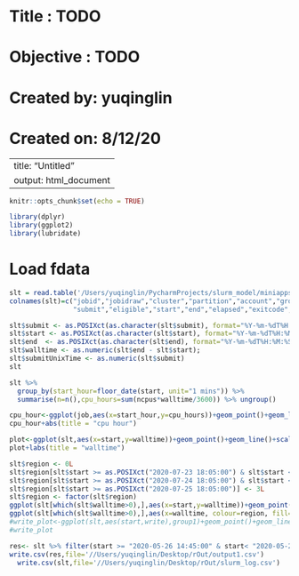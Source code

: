 # Title     : TODO
# Objective : TODO
# Created by: yuqinglin
# Created on: 8/12/20

---
title: "Untitled"
output: html_document
---

```r
knitr::opts_chunk$set(echo = TRUE)

library(dplyr)
library(ggplot2)
library(lubridate)
```


# Load fdata
```r
slt = read.table('/Users/yuqinglin/PycharmProjects/slurm_model/miniapps/simulation/slurm.log',sep="|")
colnames(slt)=c("jobid","jobidraw","cluster","partition","account","group","gid","user","uid",
                "submit","eligible","start","end","elapsed","exitcode","state","nnodes","ncpus","reqcpus","reqmem","reqgres","reqtres","timelimit","nodelist","jobname")

slt$submit <- as.POSIXct(as.character(slt$submit), format="%Y-%m-%dT%H:%M:%S")
slt$start <- as.POSIXct(as.character(slt$start), format="%Y-%m-%dT%H:%M:%S")
slt$end  <- as.POSIXct(as.character(slt$end), format="%Y-%m-%dT%H:%M:%S")
slt$walltime <- as.numeric(slt$end - slt$start);
slt$submitUnixTime <- as.numeric(slt$submit)
slt
```

```r
slt %>%
  group_by(start_hour=floor_date(start, unit="1 mins")) %>%
  summarise(n=n(),cpu_hours=sum(ncpus*walltime/3600)) %>% ungroup()

cpu_hour<-ggplot(job,aes(x=start_hour,y=cpu_hours))+geom_point()+geom_line()+scale_y_continuous(trans = "log10")
cpu_hour+abs(title = "cpu hour")

plot<-ggplot(slt,aes(x=start,y=walltime))+geom_point()+geom_line()+scale_y_continuous(trans = "log10")
plot+labs(title = "walltime")
```
```r
slt$region <- 0L
slt$region[slt$start >= as.POSIXct("2020-07-23 18:05:00") & slt$start < as.POSIXct("2020-07-24 18:04:59")] <- 1L
slt$region[slt$start >= as.POSIXct("2020-07-24 18:05:00") & slt$start < as.POSIXct("2020-07-25 18:04:59")] <- 2L
slt$region[slt$start >= as.POSIXct("2020-07-25 18:05:00")] <- 3L
slt$region <- factor(slt$region)
ggplot(slt[which(slt$walltime>0),],aes(x=start,y=walltime))+geom_point()+geom_line()+scale_y_continuous(tran="log10")
ggplot(slt[which(slt$walltime>0),],aes(x=walltime, colour=region, fill=region))+geom_histogram(position = "dodge2",binwidth = 10000)+scale_y_log10()
#write_plot<-ggplot(slt,aes(start,write),group1)+geom_point()+geom_line()+scale_y_continuous(tran="log10")
#write_plot
```

```r

res<- slt %>% filter(start >= "2020-05-26 14:45:00" & start< "2020-05-26 14:50:00")
write.csv(res,file='//Users/yuqinglin/Desktop/rOut/output1.csv')
  write.csv(slt,file='//Users/yuqinglin/Desktop/rOut/slurm_log.csv')
```


